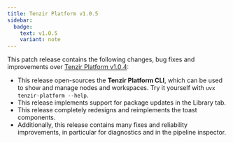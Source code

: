 ```yaml
---
title: Tenzir Platform v1.0.5
sidebar:
  badge:
    text: v1.0.5
    variant: note
---
```


This patch release contains the following changes, bug fixes and improvements
over [Tenzir Platform
v1.0.4](https://github.com/tenzir/platform/releases/tag/v1.0.4):

- This release open-sources the **Tenzir Platform CLI**, which can be used to
  show and manage nodes and workspaces. Try it yourself with `uvx
  tenzir-platform --help`.
- This release implements support for package updates in the Library tab.
- This release completely redesigns and reimplements the toast components.
- Additionally, this release contains many fixes and reliability improvements,
  in particular for diagnostics and in the pipeline inspector.
